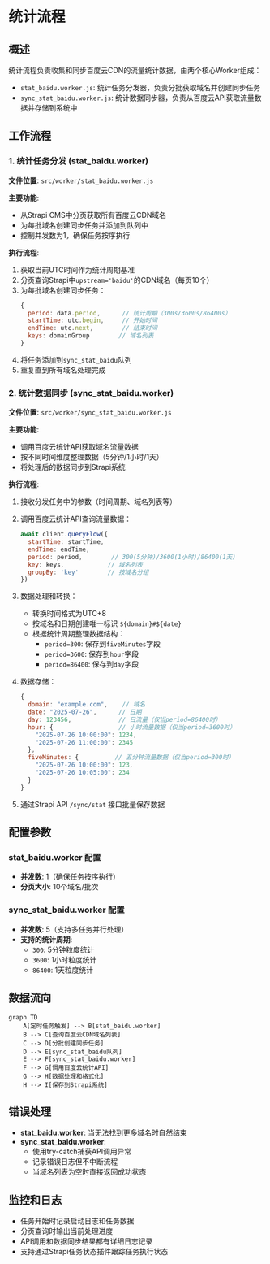 # 统计流程

## 概述

统计流程负责收集和同步百度云CDN的流量统计数据，由两个核心Worker组成：
- `stat_baidu.worker.js`: 统计任务分发器，负责分批获取域名并创建同步任务
- `sync_stat_baidu.worker.js`: 统计数据同步器，负责从百度云API获取流量数据并存储到系统中

## 工作流程

### 1. 统计任务分发 (stat_baidu.worker)

**文件位置**: `src/worker/stat_baidu.worker.js`

**主要功能**:
- 从Strapi CMS中分页获取所有百度云CDN域名
- 为每批域名创建同步任务并添加到队列中
- 控制并发数为1，确保任务按序执行

**执行流程**:
1. 获取当前UTC时间作为统计周期基准
2. 分页查询Strapi中`upstream='baidu'`的CDN域名（每页10个）
3. 为每批域名创建同步任务：
   ```javascript
   {
     period: data.period,      // 统计周期（300s/3600s/86400s）
     startTime: utc.begin,     // 开始时间
     endTime: utc.next,        // 结束时间
     keys: domainGroup        // 域名列表
   }
   ```
4. 将任务添加到`sync_stat_baidu`队列
5. 重复直到所有域名处理完成

### 2. 统计数据同步 (sync_stat_baidu.worker)

**文件位置**: `src/worker/sync_stat_baidu.worker.js`

**主要功能**:
- 调用百度云统计API获取域名流量数据
- 按不同时间维度整理数据（5分钟/1小时/1天）
- 将处理后的数据同步到Strapi系统

**执行流程**:
1. 接收分发任务中的参数（时间周期、域名列表等）
2. 调用百度云统计API查询流量数据：
   ```javascript
   await client.queryFlow({
     startTime: startTime,
     endTime: endTime,
     period: period,        // 300(5分钟)/3600(1小时)/86400(1天)
     key: keys,            // 域名列表
     groupBy: 'key'        // 按域名分组
   })
   ```
3. 数据处理和转换：
   - 转换时间格式为UTC+8
   - 按域名和日期创建唯一标识 `${domain}#${date}`
   - 根据统计周期整理数据结构：
     - `period=300`: 保存到`fiveMinutes`字段
     - `period=3600`: 保存到`hour`字段  
     - `period=86400`: 保存到`day`字段

4. 数据存储：
   ```javascript
   {
     domain: "example.com",    // 域名
     date: "2025-07-26",      // 日期
     day: 123456,             // 日流量（仅当period=86400时）
     hour: {                  // 小时流量数据（仅当period=3600时）
       "2025-07-26 10:00:00": 1234,
       "2025-07-26 11:00:00": 2345
     },
     fiveMinutes: {          // 五分钟流量数据（仅当period=300时）
       "2025-07-26 10:00:00": 123,
       "2025-07-26 10:05:00": 234
     }
   }
   ```

5. 通过Strapi API `/sync/stat` 接口批量保存数据

## 配置参数

### stat_baidu.worker 配置
- **并发数**: 1（确保任务按序执行）
- **分页大小**: 10个域名/批次

### sync_stat_baidu.worker 配置  
- **并发数**: 5（支持多任务并行处理）
- **支持的统计周期**:
  - `300`: 5分钟粒度统计
  - `3600`: 1小时粒度统计  
  - `86400`: 1天粒度统计

## 数据流向

```mermaid
graph TD
    A[定时任务触发] --> B[stat_baidu.worker]
    B --> C[查询百度云CDN域名列表]
    C --> D[分批创建同步任务]
    D --> E[sync_stat_baidu队列]
    E --> F[sync_stat_baidu.worker]
    F --> G[调用百度云统计API]
    G --> H[数据处理和格式化]
    H --> I[保存到Strapi系统]
```

## 错误处理

- **stat_baidu.worker**: 当无法找到更多域名时自然结束
- **sync_stat_baidu.worker**: 
  - 使用try-catch捕获API调用异常
  - 记录错误日志但不中断流程
  - 当域名列表为空时直接返回成功状态

## 监控和日志

- 任务开始时记录启动日志和任务数据
- 分页查询时输出当前处理进度
- API调用和数据同步结果都有详细日志记录
- 支持通过Strapi任务状态插件跟踪任务执行状态
